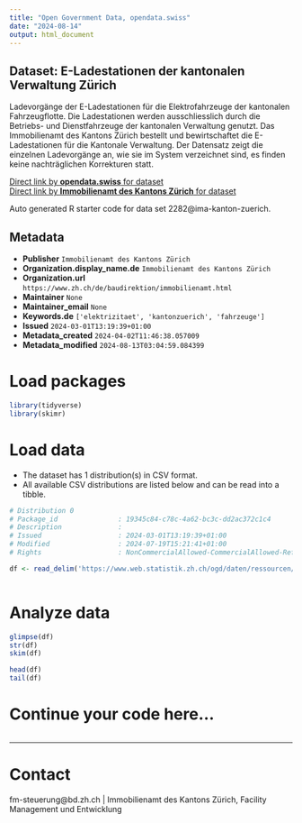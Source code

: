 ```yaml
---
title: "Open Government Data, opendata.swiss"
date: "2024-08-14"
output: html_document
---
```


## Dataset: E-Ladestationen der kantonalen Verwaltung Zürich

Ladevorgänge der E-Ladestationen für die Elektrofahrzeuge der kantonalen Fahrzeugflotte. Die Ladestationen werden ausschliesslich durch die Betriebs- und Dienstfahrzeuge der kantonalen Verwaltung genutzt. Das Immobilienamt des Kantons Zürich bestellt und bewirtschaftet die E-Ladestationen für die Kantonale Verwaltung. Der Datensatz zeigt die einzelnen Ladevorgänge an, wie sie im System verzeichnet sind, es finden keine nachträglichen Korrekturen statt.

[Direct link by **opendata.swiss** for dataset](https://opendata.swiss/de/dataset/e-ladestationen-der-kantonalen-verwaltung-zurich)<br>
[Direct link by **Immobilienamt des Kantons Zürich** for dataset]()

Auto generated R starter code for data set 2282@ima-kanton-zuerich.

## Metadata

- **Publisher** `Immobilienamt des Kantons Zürich`
- **Organization.display_name.de** `Immobilienamt des Kantons Zürich`
- **Organization.url** `https://www.zh.ch/de/baudirektion/immobilienamt.html`
- **Maintainer** `None`
- **Maintainer_email** `None`
- **Keywords.de** `['elektrizitaet', 'kantonzuerich', 'fahrzeuge']`
- **Issued** `2024-03-01T13:19:39+01:00`
- **Metadata_created** `2024-04-02T11:46:38.057009`
- **Metadata_modified** `2024-08-13T03:04:59.084399`


# Load packages

```r

library(tidyverse)
library(skimr)

```

# Load data

-   The dataset has 1 distribution(s) in CSV format.
-   All available CSV distributions are listed below and can be read into a tibble.

```r

# Distribution 0
# Package_id               : 19345c84-c78c-4a62-bc3c-dd2ac372c1c4
# Description              : 
# Issued                   : 2024-03-01T13:19:39+01:00
# Modified                 : 2024-07-19T15:21:41+01:00
# Rights                   : NonCommercialAllowed-CommercialAllowed-ReferenceNotRequired

df <- read_delim('https://www.web.statistik.zh.ch/ogd/daten/ressourcen/KTZH_00002282_00004563.csv')



```

# Analyze data

```r

glimpse(df)
str(df)
skim(df)

head(df)
tail(df)

```

# Continue your code here...

```r

```

------------------------------------------------------------------------

# Contact

fm-steuerung@bd.zh.ch | Immobilienamt des Kantons Zürich, Facility Management und Entwicklung
